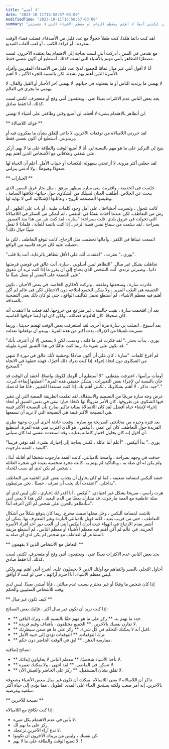 ```yaml
---
title: "لا أهتم"
date: "2023-10-11T15:58:57-03:00"
modifiedTime: "2023-10-11T15:58:57-03:00"
summary: "أنا لست شخصًا متوسطًا. أنا لا أخرج من طريقي لإيذاء مشاعر الناس. لكنني أيضًا لا أهتم بمعظم الناس أو معظم الأشياء التي لا تشملني."
---
```


لقد كنت دائما هكذا. كنت طفلاً خجولًا مع عدد قليل من الأصدقاء. فضلت قضاء الوقت بمفرده ، أو قراءة الكتب ، أو لعب ألعاب الفيديو.

مع تقدمي في السن ، أدركت أنني لست بحاجة إلى الاهتمام بما يعتقده الآخرون. لست مضطرًا للتظاهر بأنني مهتم بالأشياء التي لست كذلك. أستطيع أن أكون نفسي فقط.

أنا لا أقول أنني غير مبال تمامًا للجميع. لديّ عدد قليل من الأصدقاء المقربين وأفراد الأسرة الذين أهتم بهم بشدة. لكن بالنسبة للجزء الأكبر ، لا أهتم.

لا يهمني ما يرتديه الناس أو ما يفعلونه في حياتهم. لا يهمني آخر الأخبار أو القيل والقال. لا يهمني ما يجري في العالم.

يجد بعض الناس عدم الاكتراث بعيدًا عني ، ويعتقدون أنني وقح أو متعجرف. لكنني لست كذلك. أنا فقط صادق.

لن أتظاهر بالاهتمام بشيء لا أفعله. لن أضيع وقتي وطاقتي على أشياء لا تهمني.

** فوائد اللامبالاة **

لقد حررني اللامبالاة من توقعات الآخرين. لا داعي للقلق بشأن ما يفكرون فيه أو يريدونني. أستطيع أن أكون نفسي فقط.

يتيح لي التركيز على ما هو مهم بالنسبة لي. أنا لا أضيع الوقت والطاقة على ما لا يهم. أركز على شغفي وعلاقاتي مع الأشخاص الذين أهتم بهم.

لقد جعلني أكثر مرونة. لا أزعجني بسهولة النكسات أو خيبات الأمل. أعلم أن الحياة لها صعودًا وهبوطًا ، ولا أدعني ينزلني.

** الخيارات **

جلست في الحديقة ، واقتربت مني سارة بمظهر مرهق ، مثل بحار غرق السفن الذي يبحث عن الخلاص. أطلقت العنان لسيلك من الشكاوى حول حياتها-علاقتها السامة ، وظيفتها المصممة للروح ، وعائلتها الإشكالية التي لا نهاية لها.

كانت تتجول ، وتسربت أحشاءها ، على أمل وجود كلمات طيبة ، أو بات على الظهر ، أو رش من التعاطف. لكن عندما أخذت نفسًا في التنفس ، لم أتمكن من السكر في اللامبالاة التي تجولت في عروق بلدي.
قلت بصراحة: "سارة ، لقد كنت تئن من هذا منذ العصور. بصراحة ، لقد سئمت من سماع نفس قصة الرخى. إذا كنت بائسة للغاية ، فلماذا لا تفعل شيئًا حيال ذلك؟

اتسعت عيناها في الكفر ، وآمالها تحطمت مثل الزجاج. كانت تتوقع التعاطف ، لكن ما حصلت عليه كان جرعة قاسية من الواقع.

"يوري ،" تعثرت ، "اعتقدت أنك على الأقل تتظاهر بالرعاية. أنت بلا قلب".

تجاهلت بشكل غير مبال. "التظاهر ليس أسلوبي ، سارة. أنت عالق في فوضى فرضتها ذاتيا ، وصبرتي ترتدي. أنت الشخص الذي يحتاج إلى أن يقرر ما إذا كنت تريد أن تتفوق على الشفقة على النفس أو تفعل شيئًا ما".

غادرت سارة ، وسحقتها وملفقة ، وتركت لأفكاري الخاصة. في بعض الأحيان ، تكون الحقيقة هي الطب المرير ، ولا يمكن للجميع ابتلاعه دون الاختناق. لكن في عالم لم أكن أهتم فيه معظم الأشياء ، لم أستطع تحمل تكاليف الواقع ، حتى لو كان ذلك يعني التضحية بالصداقة.

بعد أن اقتحمت سارة ، بقيت جالسة ، غير منزعج من خروجها. لقد فعلت ما اعتقدت أنه كان صحيحًا. كان للالتهام فضائله ، ولكن كان لها أيضا حوافها القاسية.

بعد أسبوع ، اتصلت بي سارة مرة أخرى. لقد استغرقت بعض الوقت لهضم حديثنا ، وربما تسربت تلميحًا من الإدراك. بدت أكثر من هذه المرة ، ويبدو أن توقعاتها تعدلت.

"يوري ، بدأت بحذر ،" لقد فكرت في ما قلته ، ودست. لكن لا يسعني إلا أن أعترف بأنك قد تكون على شيء ما. ربما كنت عالقًا في هذا الشبق لفترة طويلة. "

لم أفرغ كلمات. "سارة ، كان علي أن أكون صادقًا بوحشية لأنك عالق في دورة لا تنتهي من الشكاوى دون اتخاذ إجراء. إذا كنت تدرك ذلك أخيرًا ، فهذه خطوة في الاتجاه الصحيح."

أومأت برأسها ، اعترفت بنقطتي. "لا أستطيع أن ألومك لكونك واضحًا. أعتقد أن الوقت قد حان بالنسبة لي لإجراء بعض التغييرات ، بشكل حقيقي هذه المرة."
أعطيتها إيماءة كيرت. "جيد. تذكر ، لا أهتم بشكاوىك ، لكنني أهتم بك. إذا كنت مستعدًا للتغيير ، فأنا هنا لدعمك."

عرض وجه سارة مزيجًا من التصميم والاستقالة. لقد تعلمت الطريقة الصعبة التي لن تتغير فيها الشكوى عن ظروفها. كان الأمر متروكًا لها لاتخاذ خيار: تبقى في نفس الشبق أو اتخاذ إجراء لإنشاء حياة أفضل. لقد كان اللامبالاة بمثابة تذكير صارخ بأن النصيحة الأكثر قيمة هي النصيحة الأكثر قيمة هي النصيحة التي لا نريد أن نسمعها.

بعد فترة وجيزة من محادثتي الصريحة مع سارة ، وقعت حادثة أخرى أبرزت وجهة نظري الفريدة حول التعاطف. كان ابن عمي ، أليكس ، هو الذي اقترب مني هذه المرة. أستطيع أن أقول إنه كان يحاول اختيار كلماته بعناية ، وقد استعدت نفسي لما كان سيأتي.

"يوري ،" بدأ أليكس ، "أعلم أننا عائلة ، لكنني بحاجة إلى إخبارك بشيء. لقد توفي قريبنا البعيد ، العمة مارجوت".

حدقت في وجهه بصراحة ، واضحة للامبالتي. كانت العمة مارجوت شخصًا لم أقابله أبدًا ، ولم يكن له أي صلة به ، وبالتأكيد لم يهتم به. كانت مجرد شخصية بعيدة في شجرة العائلة ، شخص لم يكن لدي أي سبب للحداد.

حشد أليكس ابتسامة ضعيفة ، كما لو كان يحاول أن يجذب بعض البئر الخفية من التعاطف بداخلي. "اعتقدت أنك يجب أن تعرف ، حسنًا ، نحن مرتبطون".

هزت رأسي ، صريحا بشكل غير اعتيادي. "أليكس ، أنا أقدر لك إخباري ، لكن ليس لدي أي صلة عاطفية مع العمة مارجوت. قد نشارك بعضًا من الدم البعيد ، لكن هذا لا يعني أنني سأتظاهر بالحزن على شخص لم أكن أعرفه أبدًا".

تلاشت ابتسامة أليكس ، وحل محلها صمت محرج. ربما كان يتوقع شكلاً من أشكال التعاطف ، حتى من قريب بعيد ، لكنه قوبل بلامبالتي الباردة وغير المعترف بها.
يمكن أن أشعر بعدم الارتياح في الهواء حيث أدرك أليكس أنني لن ألعب دور أحد أفراد الأسرة الحزينة. في عالم لم أكن أهتم فيه معظم الأشياء أو معظم الناس ، لم أستطع مزيفة المشاعر أو التعاطف مع شخص لم يكن لدي أي صلة به.

** التعامل مع الأشخاص الذين لا يفهمون **

يجد بعض الناس عدم الاكتراث بعيدًا عني ، ويعتقدون أنني وقح أو متعجرف. لكنني لست كذلك. أنا فقط صادق.

أحاول التحلي بالصبر والتفاهم مع أولئك الذين لا يحصلون عليه. أشرح أنني أهتم بهم ولكن ليس معظم الأشياء. أنا أحترم آرائهم ، حتى لو كنت لا أوافق.

إذا كان شخص ما وقحًا أو غير محترم بسبب عدم مبالتي ، فأنا أمشي بعيدًا. ليس لدي وقت للأشخاص السلبيين والحكم.

** كيف تكون غير مبال **

إذا كنت تريد أن تكون غير مبال أكثر ، فإليك بعض النصائح:

- ** حدد ما تهتم به. ** ركز على ما هو مهم حقًا بالنسبة لك ، وترك الباقي.
- ** لا تقارن نفسك بالآخرين. ** الجميع مختلفون ، بأهداف وقيم فريدة.
- ** اقبل أنه لا يمكنك التحكم في كل شيء. ** ركز على ما هو ضمن سيطرتك.
- ** ترك التوقعات. ** التوقعات تؤدي إلى خيبة الأمل.
- ** ممارسة الذهن. ** ابق في الوقت الحاضر دون حكم.

نصائح إضافية:

- ** لا تأخذ الأشياء شخصيًا. ** معظم الناس لا يحاولون إيذائك.
- ** لا تسكن في الماضي. ** لقد انتهى ، ولا يمكنك تغييره.
- ** لا تقلق بشأن المستقبل. ** ركز على الحاضر والعيش الآن.

تذكر أن اللامبالاة لا يعني اللامبالاة. يمكنك أن تكون غير مبال ببعض الأشياء وشغوفة بالآخرين. إنه أمر صعب ولكنه يستحق العناء على المدى الطويل ، مما يؤدي إلى حياة أكثر سلمية ومرضية.

** نصيحة للآخرين **

إذا كنت تكافح مع اللامبالاة:

- لا بأس في عدم الاهتمام بكل شيء.
- ركز على ما يهم لك.
- لا تدع آراء الآخرين تزعجك.
- كن نفسك ، وليس من يريدك الآخرون أن تكونوا.
- لا تضيع الوقت والطاقة على ما لا يهم.
!